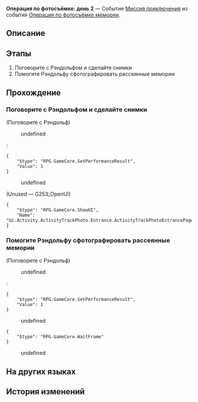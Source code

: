 {{Дополнить|Диалоги.}}
{{Миссия Инфобокс
|id              = 8024302
|Название        = 
|Изображение     = Миссия Освоения Операция по фотосъёмке день 2.png
|Тип             = Миссия приключения
|События         = Операция по фотосъёмке мемории
|Глава           = 
|Условия         = Завершена [[Миссия приключения]] ''[[Операция по фотосъёмке: день 1]]''
|Персонажи       = Первопроходец; Рэндольф
|СтартЛокация    = Центральная гавань Приюта звёздных яликов
|Мир             = Лофу Сяньчжоу
|Локации         = Центральная гавань Приюта звёздных яликов
|Предыдущая      = Операция по фотосъёмке: день 1
|Следующая       = Операция по фотосъёмке: день 3
|Награды         = Кредиты*1 000
}}
'''Операция по фотосъёмке: день 2''' — Событие [[Миссия приключения]] из события [[Операция по фотосъёмке мемории]].

==Описание==
{{Описание|<!--официальное описание из Перекрёстка судеб-->}}

==Этапы==
# Поговорите с Рэндольфом и сделайте снимки
# Помогите Рэндольфу сфотографировать рассеянные мемории

==Прохождение==
{{Дополнить}}

===Поговорите с Рэндольфом и сделайте снимки===
{{Описание миссии|локация=Центральная гавань Приюта звёздных яликов|Терапевт-интерн Рэндольф подготовил план, как вернуть рассеянные сегодня мемории. Сделайте для Рэндольфа снимки местоположения целей.}}
{{Диалог Начало}}

;(Поговорите с Рэндольф)
<!--Unknown TalkSentence: 802430201-->
<!--Unknown TalkSentence: 802430202-->
:{{Диалог|Журнал путешествий}} undefined
:<pre>{
	"$type": "RPG.GameCore.SetPerformanceResult",
	"Value": 1
}</pre>
:{{Диалог|Выход}} undefined
:<!--Unknown TalkSentence: 802430205-->

;(Unused &mdash; G253_OpenUI)
<pre>{
	"$type": "RPG.GameCore.ShowUI",
	"Name": "Ui.Activity.ActivityTrackPhoto.Entrance.ActivityTrackPhotoEntrancePage"
}</pre>
{{Диалог Конец}}

===Помогите Рэндольфу сфотографировать рассеянные мемории===
{{Описание миссии|локация=Центральная гавань Приюта звёздных яликов|Помогите терапевту-интерну Рэндольфу сделать снимки, чтобы он смог поймать рассеянные мемории.}}
{{Диалог Начало}}

;(Поговорите с Рэндольф)
<!--Unknown TalkSentence: 802431201-->
:{{Диалог|Журнал путешествий}} undefined
:<pre>{
	"$type": "RPG.GameCore.SetPerformanceResult",
	"Value": 1
}</pre>
:{{Диалог|Выход}} undefined
:<!--Unknown TalkSentence: 802431204-->
<pre>{
	"$type": "RPG.GameCore.WaitFrame"
}</pre>
<!--Unknown TalkSentence: 802430301-->
:{{Диалог|Стрелка}} undefined
<!--Unknown TalkSentence: 802430303-->
<!--Unknown TalkSentence: 802430304-->
<!--Unknown TalkSentence: 802430305-->
<!--Unknown TalkSentence: 802430306-->
<!--Unknown TalkSentence: 802430307-->
{{Диалог Конец}}

==На других языках==
{{На других языках
|en   = Operation Snapshot: Day 2
|zhs  = 留影计划·第二日
|zht  = 留影計畫•第二日
|ja   = スナップショット計画・2日目
|ko   = 촬영 계획•2일차
|es   = Operación instantáneas: Día 2
|fr   = Opération cliché&nbsp;: Jour 2
|ru   = Операция по фотосъёмке: день 2
|th   = แผนถ่ายภาพ: วันที่ 2
|vi   = Kế Hoạch Lưu Giữ Ảnh: Ngày 2
|de   = Operation Schattenspiel: Tag 2
|id   = Proyek Pemotretan: Hari 2
|pt   = Operação Captura: Dia 2
}}

==История изменений==
{{История изменений|2.7}}
